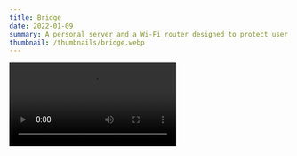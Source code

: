 ```yaml
---
title: Bridge
date: 2022-01-09
summary: A personal server and a Wi-Fi router designed to protect user's privacy.
thumbnail: /thumbnails/bridge.webp
---
```


<Video src="/bridge/videos/permit-request.mov" width={280} type="mp4" />

## Sneak Peek
I've reimagined how people's private data are handled by the requesters such as companies and government agencies.
Bridge aims to solve many problems users might face when browsing on the internet and sharing and storing data.

* * *

## Background


### none
>Majority of Americans feel as if they have little control over data collected about them by companies and the government

[*Pew Research Center*](https://www.pewresearch.org/internet/2019/11/15/americans-and-privacy-concerned-confused-and-feeling-lack-of-control-over-their-personal-information/)

<Scroller>
  <Card>
    <Card.Header>Lack of understanding about data use</Card.Header>
    <Card.Desc>They have very little no understanding about what ___ do / does with the data collected.</Card.Desc>
    <Card.Data data={[
      {
        label: 'Companies',
        value: '59%'
      },
      {
        label: 'Government',
        value: '78%'
      }
    ]} />
  </Card>

  <Card>
    <Card.Header>Lack of control</Card.Header>
    <Card.Desc>They have very little / no control over the data ____ collects.</Card.Desc>
    <Card.Data data={[
      {
        label: 'Companies',
        value: '81%'
      },
      {
        label: 'Government',
        value: '84%'
      }
    ]} />
  </Card>
  <Card>
    <Card.Header>Concern over data use</Card.Header>
    <Card.Desc>They are very / somewhat concerned about how ___ use(s) the data collected.</Card.Desc>
    <Card.Data data={[
      {
        label: 'Companies',
        value: '79%'
      },
      {
        label: 'Government',
        value: '65%'
      }
    ]} />
  </Card>
</Scroller>

Personal data holders collect and use users' data to provide services to them. However, since everything is stored in servers which
users don't normally have access to, it's hidden from them, and they can't transparently see what they do with it.
- Is it securely encrypted?
- Can it be accessed by anyone else without the user's permission?
-

There aren't any systems set in place to help users feel secure about sharing their data — it really comes down to if
the user is willing to share the data with a trustworthy company because they don't have any other choice but to store
data in the company's servers.

### What people say
